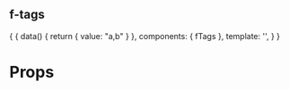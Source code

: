 
<Meta title="f-tags" component={fTags} />

## f-tags

<Preview>
  <Story name="简单用法">
  {
    {
      data() {
        return {
          value: "a,b"
        }
      },
      components: { fTags },
      template: '<fTags v-model="value" />',
    }
  }
  </Story>
</Preview>

# Props

<Props of={fTags} />
